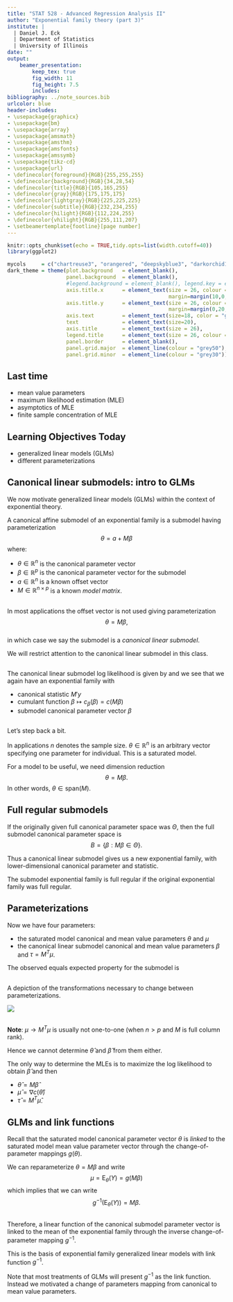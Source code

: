 ```yaml
---
title: "STAT 528 - Advanced Regression Analysis II"
author: "Exponential family theory (part 3)"
institute: |
  | Daniel J. Eck
  | Department of Statistics  
  | University of Illinois
date: ""
output: 
    beamer_presentation:
        keep_tex: true
        fig_width: 11
        fig_height: 7.5
        includes:
bibliography: ../note_sources.bib
urlcolor: blue
header-includes:
- \usepackage{graphicx}
- \usepackage{bm}
- \usepackage{array}
- \usepackage{amsmath}
- \usepackage{amsthm}
- \usepackage{amsfonts}
- \usepackage{amssymb}
- \usepackage{tikz-cd}
- \usepackage{url}
- \definecolor{foreground}{RGB}{255,255,255}
- \definecolor{background}{RGB}{34,28,54}
- \definecolor{title}{RGB}{105,165,255}
- \definecolor{gray}{RGB}{175,175,175}
- \definecolor{lightgray}{RGB}{225,225,225}
- \definecolor{subtitle}{RGB}{232,234,255}
- \definecolor{hilight}{RGB}{112,224,255}
- \definecolor{vhilight}{RGB}{255,111,207}
- \setbeamertemplate{footline}[page number]
---
```


\newcommand{\R}{\mathbb{R}}
\newcommand{\Prob}{\mathbb{P}}
\newcommand{\Proj}{\textbf{P}}
\newcommand{\Hcal}{\mathcal{H}}
\newcommand{\rootn}{\sqrt{n}}
\newcommand{\p}{\mathbf{p}}
\newcommand{\E}{\text{E}}
\newcommand{\Var}{\text{Var}}
\newcommand{\Cov}{\text{Cov}}

\newtheorem{cor}{Corollary}
\newtheorem{lem}{Lemma}
\newtheorem{thm}{Theorem}
\newtheorem{defn}{Definition}
\newtheorem{prop}{Proposition}



```r
knitr::opts_chunk$set(echo = TRUE,tidy.opts=list(width.cutoff=40))
library(ggplot2)

mycols     = c("chartreuse3", "orangered", "deepskyblue3", "darkorchid1", "yellow")
dark_theme = theme(plot.background   = element_blank(), 
                   panel.background  = element_blank(),
                   #legend.background = element_blank(), legend.key = element_blank(),
                   axis.title.x      = element_text(size = 26, colour = "grey80",
                                                    margin=margin(10,0,0,0)),
                   axis.title.y      = element_text(size = 26, colour = "grey80",
                                                    margin=margin(0,20,0,0)),
                   axis.text         = element_text(size=18, color = "grey80"), 
                   text              = element_text(size=20),
                   axis.title        = element_text(size = 26),
                   legend.title      = element_text(size = 26, colour = "grey80"),
                   panel.border      = element_blank(),
                   panel.grid.major  = element_line(colour = "grey50"), 
                   panel.grid.minor  = element_line(colour = "grey30"))
```


## Last time 

- mean value parameters
- maximum likelihood estimation (MLE)
- asymptotics of MLE
- finite sample concentration of MLE



## Learning Objectives Today

- generalized linear models (GLMs)
- different parameterizations


## Canonical linear submodels: intro to GLMs

We now motivate generalized linear models (GLMs) within the context of exponential theory.

A canonical affine submodel of an exponential family is a submodel having parameterization
$$
  \theta = a + M\beta
$$
where: 

 - $\theta \in \R^n$ is the canonical parameter vector
 - $\beta \in \R^p$ is the canonical parameter vector for the submodel 
 - $a \in \R^n$ is a known offset vector
 - $M \in \R^{n\times p}$ is a known *model matrix*. 


##

In most applications the offset vector is not used giving parameterization 
$$
  \theta = M\beta,
$$  
in which case we say the submodel is a *canonical linear submodel*. 

We will restrict attention to the canonical linear submodel in this class. 


## 

The canonical linear submodel log likelihood is given by
\begin{equation} \label{subloglike}
\begin{split}
  l(\theta) &= \langle y,\theta\rangle - c(\theta) \\
    &= \langle y,M\beta\rangle - c(M\beta) \\
    &= \langle M'y,\beta\rangle - c_\beta(\beta), 	
\end{split}
\end{equation}
and we see that we again have an exponential family with

 - canonical statistic $M'y$
 - cumulant function $\beta \mapsto c_\beta(\beta) = c(M\beta)$
 - submodel canonical parameter vector $\beta$



## 

Let's step back a bit. 

In applications $n$ denotes the sample size. $\theta \in \R^n$ is an arbitrary vector specifying one parameter for individual. This is a saturated model.

For a model to be useful, we need dimension reduction
$$
  \theta = M\beta.
$$
In other words, $\theta \in \text{span}(M)$.


## Full regular submodels

If the originally given full canonical parameter space was $\Theta$, then the full submodel canonical parameter space is 
$$
  B = \{\beta : M\beta \in \Theta\}.
$$

Thus a canonical linear submodel gives us a new exponential family, with lower-dimensional canonical parameter and statistic. 

The submodel exponential family is full regular if the original exponential family was full regular.

<!-- Notice that $\beta$ value does not determine the submodel uniquely. -->


## Parameterizations

Now we have four parameters: 

 - the saturated model canonical and mean value parameters $\theta$ and $\mu$ 
 - the canonical linear submodel canonical and mean value parameters $\beta$ and $\tau = M^T\mu$. 
 
The observed equals expected property for the submodel is
\begin{equation} \label{submodelmvp}
	\hat\tau = M^T\hat\mu = M^Ty.
\end{equation}
 

## 
 
A depiction of the transformations necessary to change between parameterizations. 

![](transformations.png)


##

**Note**: $\mu \to M^T\mu$ is usually not one-to-one (when $n > p$ and $M$ is full column rank). 

Hence we cannot determine $\hat\theta$ and $\hat\beta$ from them either. 

The only way to determine the MLEs is to maximize the log likelihood \eqref{subloglike} to obtain $\hat\beta$ and then 

- $\hat\theta = M\hat\beta$ 
- $\hat\mu = \nabla c(\hat\theta)$ 
- $\hat\tau = M^T\hat\mu$.



## GLMs and link functions 

Recall that the saturated model canonical parameter vector $\theta$ is *linked* to the saturated model mean value parameter vector through the change-of-parameter mappings $g(\theta)$. 

We can reparameterize $\theta = M\beta$ and write
$$
 \mu = \E_\theta(Y) = g(M\beta) 
$$
which implies that we can write
$$
  g^{-1}\left(\E_\theta(Y)\right) = M\beta.
$$

## 

Therefore, a linear function of the canonical submodel parameter vector is linked to the mean of the exponential family through the inverse change-of-parameter mapping $g^{-1}$. 

This is the basis of exponential family generalized linear models with link function $g^{-1}$. 

Note that most treatments of GLMs will present $g^{-1}$ as the link function. Instead we motivated a change of parameters mapping from canonical to mean value parameters. 









<!-- ## Example: logistic regression -->

<!-- Let $M$ have rows $x_i'$, $i = 1$, $\ldots$, $n$. Then $\theta_i = x_i'\beta$ and -->

<!-- $$ -->
<!--   x_i'\beta = \log\left(\frac{p_i}{1 - p_i}\right) \qquad \text{and} \qquad p_i = \left(\frac{\exp(x_i'\beta)}{ 1 + \exp(x_i'\beta)}\right), -->
<!-- $$ -->
<!-- where -->
<!-- \begin{align*} -->
<!--   &\sum_{i=1}^n\left[y_i\log(p_i) - (1 - y_i)\log(p_i) \right] -->
<!--    = \sum_{i=1}^n\left[y_ix_i'\beta - \log(1 + \exp(x_i'\beta))\right] \\ -->
<!--     &= \sum_{i=1}^n\left[\langle y_i, x_i'\beta \rangle - \log(1 + \exp(x_i'\beta)) \right] \\ -->
<!--     &= \langle y, \theta \rangle - \sum_{i=1}^n \log(1 + \exp(\theta_i)) \\ -->
<!--     &= \langle y, \theta \rangle - c(\theta). \\ -->
<!-- \end{align*} -->


<!-- ##  -->
<!-- Alternatively,  -->
<!-- \begin{align*} -->
<!--   &\sum_{i=1}^n\left[\langle y_i, x_i'\beta \rangle - \log(1 + \exp(x_i'\beta)) \right] \\ -->
<!--   &= \langle \sum_{i=1}^n y_i x_i, \beta \rangle - \sum_{i=1}^n\log(1 + \exp(x_i'\beta)) \\ -->
<!--   &= \langle M'y, \beta \rangle - c_\beta(\beta)   -->
<!-- \end{align*} -->






